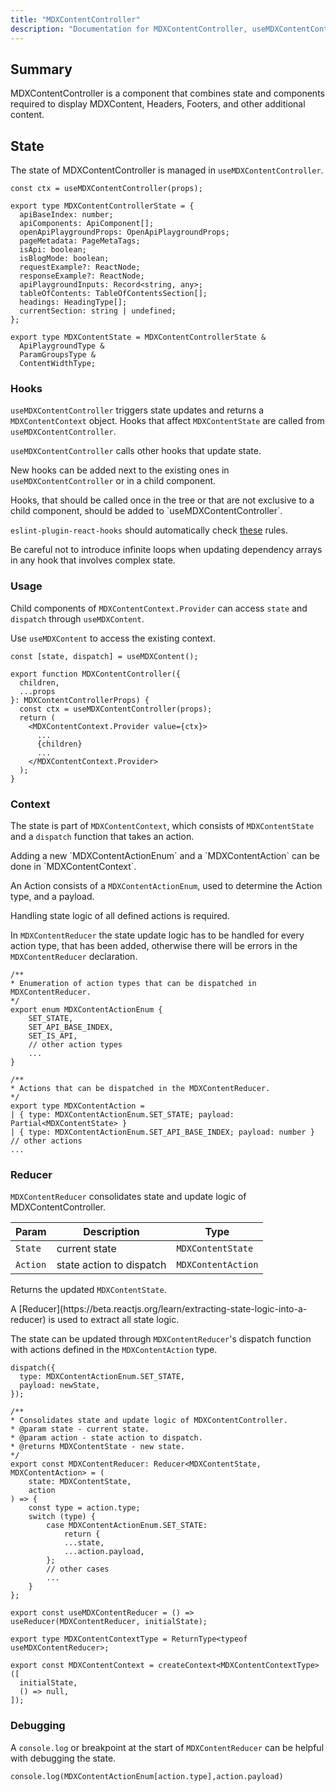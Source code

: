 ```yaml
---
title: "MDXContentController"
description: "Documentation for MDXContentController, useMDXContentController, MDXContentContext, useMDXContent and MDXContentReducer"
---
```


## Summary

MDXContentController is a component that combines state and components required to display MDXContent, Headers,
Footers, and other additional content.

## State

The state of MDXContentController is managed in `useMDXContentController`.

<CodeGroup>

```tsx MDXContentController
const ctx = useMDXContentController(props);
```

```tsx MDXContentControllerState
export type MDXContentControllerState = {
  apiBaseIndex: number;
  apiComponents: ApiComponent[];
  openApiPlaygroundProps: OpenApiPlaygroundProps;
  pageMetadata: PageMetaTags;
  isApi: boolean;
  isBlogMode: boolean;
  requestExample?: ReactNode;
  responseExample?: ReactNode;
  apiPlaygroundInputs: Record<string, any>;
  tableOfContents: TableOfContentsSection[];
  headings: HeadingType[];
  currentSection: string | undefined;
};
```

```tsx MDXContentState
export type MDXContentState = MDXContentControllerState &
  ApiPlaygroundType &
  ParamGroupsType &
  ContentWidthType;
```

</CodeGroup>

### Hooks

`useMDXContentController` triggers state updates and returns a `MDXContentContext` object.
Hooks that affect `MDXContentState` are called from `useMDXContentController`.

<Info>`useMDXContentController` calls other hooks that update state.</Info>

New hooks can be added next to the existing ones in `useMDXContentController` or in a child component.

<Tip>
  Hooks, that should be called once in the tree or that are not exclusive to a
  child component, should be added to `useMDXContentController`.
</Tip>

`eslint-plugin-react-hooks` should automatically check [these](https://reactjs.org/docs/hooks-rules.html) rules.

<Warning>
  Be careful not to introduce infinite loops when updating dependency arrays in
  any hook that involves complex state.
</Warning>

### Usage

Child components of `MDXContentContext.Provider` can access `state` and `dispatch` through `useMDXContent`.

<Tip>Use `useMDXContent` to access the existing context.</Tip>

<CodeGroup>

```tsx useMDXContent
const [state, dispatch] = useMDXContent();
```

```tsx MDXContentController
export function MDXContentController({
  children,
  ...props
}: MDXContentControllerProps) {
  const ctx = useMDXContentController(props);
  return (
    <MDXContentContext.Provider value={ctx}>
      ...
      {children}
      ...
    </MDXContentContext.Provider>
  );
}
```

</CodeGroup>

### Context

The state is part of `MDXContentContext`,
which consists of `MDXContentState` and a `dispatch` function that takes an action.

<Tip>
  Adding a new `MDXContentActionEnum` and a `MDXContentAction` can be done in
  `MDXContentContext`.
</Tip>

An Action consists of a `MDXContentActionEnum`, used to determine the Action type, and a payload.

<Info>Handling state logic of all defined actions is required.</Info>

In `MDXContentReducer` the state update logic has to be handled for every action type,
that has been added, otherwise there will be errors in the `MDXContentReducer` declaration.

<CodeGroup>

```tsx MDXContentActionEnum
/**
* Enumeration of action types that can be dispatched in MDXContentReducer.
*/
export enum MDXContentActionEnum {
    SET_STATE,
    SET_API_BASE_INDEX,
    SET_IS_API,
    // other action types
    ...
}
```

```tsx MDXContentAction
/**
* Actions that can be dispatched in the MDXContentReducer.
*/
export type MDXContentAction =
| { type: MDXContentActionEnum.SET_STATE; payload: Partial<MDXContentState> }
| { type: MDXContentActionEnum.SET_API_BASE_INDEX; payload: number }
// other actions
...
```

</CodeGroup>

### Reducer

`MDXContentReducer` consolidates state and update logic of MDXContentController.

| Param    | Description              | Type               |
| -------- | ------------------------ | ------------------ |
| `State`  | current state            | `MDXContentState`  |
| `Action` | state action to dispatch | `MDXContentAction` |

Returns the updated `MDXContentState`.

<Info>
  A
  [Reducer](https://beta.reactjs.org/learn/extracting-state-logic-into-a-reducer)
  is used to extract all state logic.
</Info>

The state can be updated through `MDXContentReducer`'s dispatch function with actions defined in the `MDXContentAction` type.

<CodeGroup>

```tsx dispatch
dispatch({
  type: MDXContentActionEnum.SET_STATE,
  payload: newState,
});
```

```tsx MDXContentReducer
/**
* Consolidates state and update logic of MDXContentController.
* @param state - current state.
* @param action - state action to dispatch.
* @returns MDXContentState - new state.
*/
export const MDXContentReducer: Reducer<MDXContentState, MDXContentAction> = (
    state: MDXContentState,
    action
) => {
    const type = action.type;
    switch (type) {
        case MDXContentActionEnum.SET_STATE:
            return {
            ...state,
            ...action.payload,
        };
        // other cases
        ...
    }
};

export const useMDXContentReducer = () => useReducer(MDXContentReducer, initialState);
```

```tsx MDXContentContext
export type MDXContentContextType = ReturnType<typeof useMDXContentReducer>;

export const MDXContentContext = createContext<MDXContentContextType>([
  initialState,
  () => null,
]);
```

</CodeGroup>

### Debugging

A `console.log` or breakpoint at the start of `MDXContentReducer` can be helpful with debugging the state.

```tsx
console.log(MDXContentActionEnum[action.type],action.payload)
```
